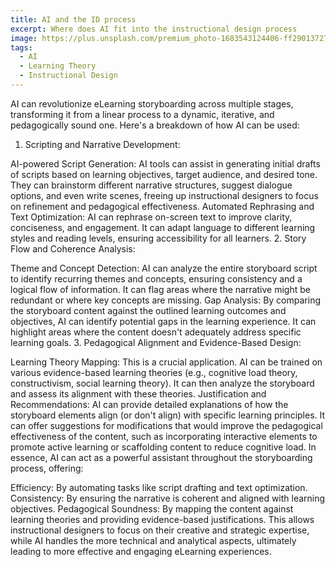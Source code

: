 ```yaml
---
title: AI and the ID process
excerpt: Where does AI fit into the instructional design process
image: https://plus.unsplash.com/premium_photo-1683543124406-ff29013727f2
tags:
  - AI
  - Learning Theory
  - Instructional Design
---
```


AI can revolutionize eLearning storyboarding across multiple stages, transforming it from a linear process to a dynamic, iterative, and pedagogically sound one. Here's a breakdown of how AI can be used:

1. Scripting and Narrative Development:

AI-powered Script Generation: AI tools can assist in generating initial drafts of scripts based on learning objectives, target audience, and desired tone. They can brainstorm different narrative structures, suggest dialogue options, and even write scenes, freeing up instructional designers to focus on refinement and pedagogical effectiveness.
Automated Rephrasing and Text Optimization: AI can rephrase on-screen text to improve clarity, conciseness, and engagement. It can adapt language to different learning styles and reading levels, ensuring accessibility for all learners.
2. Story Flow and Coherence Analysis:

Theme and Concept Detection: AI can analyze the entire storyboard script to identify recurring themes and concepts, ensuring consistency and a logical flow of information. It can flag areas where the narrative might be redundant or where key concepts are missing.
Gap Analysis: By comparing the storyboard content against the outlined learning outcomes and objectives, AI can identify potential gaps in the learning experience. It can highlight areas where the content doesn't adequately address specific learning goals.
3. Pedagogical Alignment and Evidence-Based Design:

Learning Theory Mapping: This is a crucial application. AI can be trained on various evidence-based learning theories (e.g., cognitive load theory, constructivism, social learning theory). It can then analyze the storyboard and assess its alignment with these theories.
Justification and Recommendations: AI can provide detailed explanations of how the storyboard elements align (or don't align) with specific learning principles. It can offer suggestions for modifications that would improve the pedagogical effectiveness of the content, such as incorporating interactive elements to promote active learning or scaffolding content to reduce cognitive load.
In essence, AI can act as a powerful assistant throughout the storyboarding process, offering:

Efficiency: By automating tasks like script drafting and text optimization.
Consistency: By ensuring the narrative is coherent and aligned with learning objectives.
Pedagogical Soundness: By mapping the content against learning theories and providing evidence-based justifications.
This allows instructional designers to focus on their creative and strategic expertise, while AI handles the more technical and analytical aspects, ultimately leading to more effective and engaging eLearning experiences.